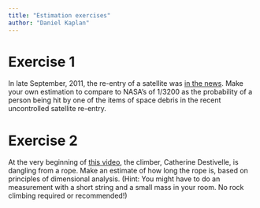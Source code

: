```yaml
---
title: "Estimation exercises"
author: "Daniel Kaplan"
---
```


# Exercise 1

In late September, 2011, the re-entry of a satellite was [in the news](http://www.nytimes.com/2011/09/23/science/space/23satellite.html?_r=1&scp=3&sq=nasa%203200%20satellite&st=cse). Make your own estimation to compare to NASA's of 1/3200 as the probability of a person being hit by one of the items of space debris in the recent uncontrolled satellite re-entry.

# Exercise 2

At the very beginning of [this video](http://www.ukclimbing.com/news/item.php?id=49981), the climber, Catherine Destivelle, is dangling from a rope. Make an estimate of how long the rope is, based on principles of dimensional analysis. (Hint: You might have to do an measurement with a short string and a small mass in your room. No rock climbing required or recommended!)
